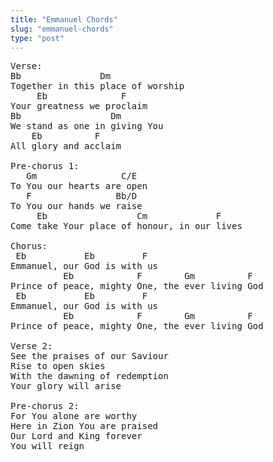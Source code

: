 ```yaml
---
title: "Emmanuel Chords"
slug: "emmanuel-chords"
type: "post"
---
```


<pre>
Verse:
Bb               Dm 
Together in this place of worship 
     Eb              F 
Your greatness we proclaim 
Bb                 Dm 
We stand as one in giving You 
    Eb          F 
All glory and acclaim

Pre-chorus 1:
   Gm                C/E 
To You our hearts are open
   F                Bb/D 
To You our hands we raise
     Eb                 Cm             F 
Come take Your place of honour, in our lives

Chorus:
 Eb           Eb         F  
Emmanuel, our God is with us 
          Eb            F        Gm          F 
Prince of peace, mighty One, the ever living God 
 Eb           Eb         F  
Emmanuel, our God is with us
          Eb            F        Gm          F 
Prince of peace, mighty One, the ever living God  

Verse 2: 
See the praises of our Saviour		 
Rise to open skies 
With the dawning of redemption 
Your glory will arise

Pre-chorus 2:
For You alone are worthy 
Here in Zion You are praised 
Our Lord and King forever 
You will reign
</pre>